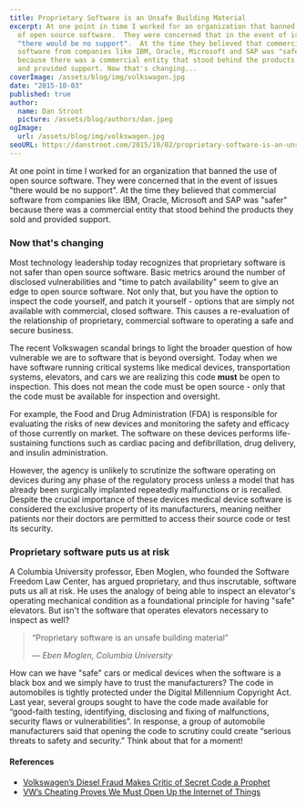 ```yaml
---
title: Proprietary Software is an Unsafe Building Material
excerpt: At one point in time I worked for an organization that banned the use
  of open source software.  They were concerned that in the event of issues
  "there would be no support".  At the time they believed that commercial
  software from companies like IBM, Oracle, Microsoft and SAP was "safer"
  because there was a commercial entity that stood behind the products they sold
  and provided support. Now that's changing...
coverImage: /assets/blog/img/volkswagen.jpg
date: "2015-10-03"
published: true
author:
  name: Dan Stroot
  picture: /assets/blog/authors/dan.jpeg
ogImage:
  url: /assets/blog/img/volkswagen.jpg
seoURL: https://danstroot.com/2015/10/02/proprietary-software-is-an-unsafe-building-material/
---
```


At one point in time I worked for an organization that banned the use of open source software. They were concerned that in the event of issues "there would be no support". At the time they believed that commercial software from companies like IBM, Oracle, Microsoft and SAP was "safer" because there was a commercial entity that stood behind the products they sold and provided support.

### Now that's changing

Most technology leadership today recognizes that proprietary software is not safer than open source software. Basic metrics around the number of disclosed vulnerabilities and "time to patch availability" seem to give an edge to open source software. Not only that, but you have the option to inspect the code yourself, and patch it yourself - options that are simply not available with commercial, closed software. This causes a re-evaluation of the relationship of proprietary, commercial software to operating a safe and secure business.

The recent Volkswagen scandal brings to light the broader question of how vulnerable we are to software that is beyond oversight. Today when we have software running critical systems like medical devices, transportation systems, elevators, and cars we are realizing this code **must** be open to inspection. This does not mean the code must be open source - only that the code must be available for inspection and oversight.

For example, the Food and Drug Administration (FDA) is responsible for evaluating the risks of new devices and monitoring the safety and efficacy of those currently on market. The software on these devices performs life-sustaining functions such as cardiac pacing and defibrillation, drug delivery, and insulin administration.

However, the agency is unlikely to scrutinize the software operating on devices during any phase of the regulatory process unless a model that has already been surgically implanted repeatedly malfunctions or is recalled. Despite the crucial importance of these devices medical device software is considered the exclusive property of its manufacturers, meaning neither patients nor their doctors are permitted to access their source code or test its security.

### Proprietary software puts us at risk

A Columbia University professor, Eben Moglen, who founded the Software Freedom Law Center, has argued proprietary, and thus inscrutable, software puts us all at risk. He uses the analogy of being able to inspect an elevator's operating mechanical condition as a foundational principle for having "safe" elevators. But isn't the software that operates elevators necessary to inspect as well?

> “Proprietary software is an unsafe building material”
>
> <cite>&mdash; Eben Moglen, Columbia University</cite>

How can we have "safe" cars or medical devices when the software is a black box and we simply have to trust the manufacturers? The code in automobiles is tightly protected under the Digital Millennium Copyright Act. Last year, several groups sought to have the code made available for “good-faith testing, identifying, disclosing and fixing of malfunctions, security flaws or vulnerabilities”. In response, a group of automobile manufacturers said that opening the code to scrutiny could create “serious threats to safety and security.” Think about that for a moment!

#### References

- [Volkswagen’s Diesel Fraud Makes Critic of Secret Code a Prophet](http://www.nytimes.com/2015/09/23/nyregion/volkswagens-diesel-fraud-makes-critic-of-secret-code-a-prophet.html)
- [VW’s Cheating Proves We Must Open Up the Internet of Things](http://www.wired.com/2015/09/volkswagen-open-iot/)
